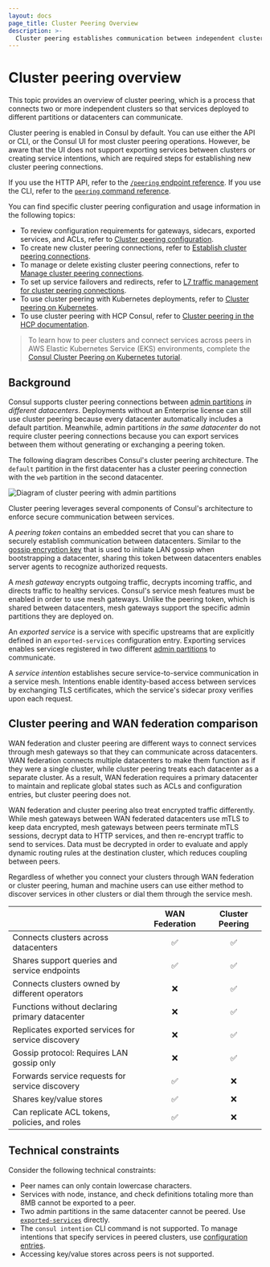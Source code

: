 ```yaml
---
layout: docs
page_title: Cluster Peering Overview
description: >-
  Cluster peering establishes communication between independent clusters in Consul, allowing services to interact across datacenters. Learn about the cluster peering process, differences with WAN federation for multi-datacenter deployments, and technical constraints.  
---
```


# Cluster peering overview

This topic provides an overview of cluster peering, which is a process that connects two or more independent clusters so that services deployed to different partitions or datacenters can communicate.

Cluster peering is enabled in Consul by default. You can use either the API or CLI, or the Consul UI for most cluster peering operations. However, be aware that the UI does not support exporting services between clusters or creating service intentions, which are required steps for establishing new cluster peering connections.

If you use the HTTP API, refer to the [`/peering` endpoint reference](/consul/api-docs/peering). If you use the CLI, refer to the [`peering` command reference](/consul/commands/peering).

You can find specific cluster peering configuration and usage information in the following topics:

- To review configuration requirements for gateways, sidecars, exported services, and ACLs, refer to [Cluster peering configuration](/docs/consul/cluster-peering/configuration).
- To create new cluster peering connections, refer to [Establish cluster peering connections](/docs/connect/cluster-peering/create-manage-peering).
- To manage or delete existing cluster peering connections, refer to [Manage cluster peering connections](/consul/docs/cluster-peering/usage/manage-connections).
- To set up service failovers and redirects, refer to [L7 traffic management for cluster peering connections](/consul/docs/cluster-peering/usage/peering-traffic-management).
- To use cluster peering with Kubernetes deployments, refer to [Cluster peering on Kubernetes](/consul/docs/cluster-peering/usage/k8s).
- To use cluster peering with HCP Consul, refer to [Cluster peering in the HCP documentation](/hcp/docs/consul/usage/cluster-peering).

> To learn how to peer clusters and connect services across peers in AWS Elastic Kubernetes Service (EKS) environments, complete the [Consul Cluster Peering on Kubernetes tutorial](/consul/tutorials/developer-mesh/cluster-peering-aws).

## Background

Consul supports cluster peering connections between [admin partitions](/consul/docs/enterprise/admin-partitions) _in different datacenters_. Deployments without an Enterprise license can still use cluster peering because every datacenter automatically includes a default partition. Meanwhile, admin partitions _in the same datacenter_ do not require cluster peering connections because you can export services between them without generating or exchanging a peering token.

The following diagram describes Consul's cluster peering architecture. The `default` partition in the first datacenter has a cluster peering connection with the `web` partition in the second datacenter.

![Diagram of cluster peering with admin partitions](/img/cluster-peering-diagram.png)

Cluster peering leverages several components of Consul's architecture to enforce secure communication between services.

A _peering token_ contains an embedded secret that you can share to securely establish communication between datacenters. Similar to the [gossip encryption key](/consul/docs/security/encryption#gossip-encryption) that is used to initiate LAN gossip when bootstrapping a datacenter, sharing this token between datacenters enables server agents to recognize authorized requests.

A _mesh gateway_ encrypts outgoing traffic, decrypts incoming traffic, and directs traffic to healthy services. Consul's service mesh features must be enabled in order to use mesh gateways. Unlike the peering token, which is shared between datacenters, mesh gateways support the specific admin partitions they are deployed on.

An _exported service_ is a service with specific upstreams that are explicitly defined in an `exported-services` configuration entry. Exporting services enables services registered in two different [admin partitions](/docs/enterprise/admin-partitions) to communicate.

A _service intention_ establishes secure service-to-service communication in a service mesh. Intentions enable identity-based access between services by exchanging TLS certificates, which the service's sidecar proxy verifies upon each request.

## Cluster peering and WAN federation comparison

WAN federation and cluster peering are different ways to connect services through mesh gateways so that they can communicate across datacenters. WAN federation connects multiple datacenters to make them function as if they were a single cluster, while cluster peering treats each datacenter as a separate cluster. As a result, WAN federation requires a primary datacenter to maintain and replicate global states such as ACLs and configuration entries, but cluster peering does not.

WAN federation and cluster peering also treat encrypted traffic differently. While mesh gateways between WAN federated datacenters use mTLS to keep data encrypted, mesh gateways between peers terminate mTLS sessions, decrypt data to HTTP services, and then re-encrypt traffic to send to services. Data must be decrypted in order to evaluate and apply dynamic routing rules at the destination cluster, which reduces coupling between peers.

Regardless of whether you connect your clusters through WAN federation or cluster peering, human and machine users can use either method to discover services in other clusters or dial them through the service mesh.

|                                                    | WAN Federation | Cluster Peering |
| :------------------------------------------------- | :------------: | :-------------: |
| Connects clusters across datacenters               |    &#9989;     |    &#9989;      |
| Shares support queries and service endpoints       |    &#9989;     |    &#9989;      |
| Connects clusters owned by different operators     |    &#10060;    |    &#9989;      |
| Functions without declaring primary datacenter     |    &#10060;    |    &#9989;      |
| Replicates exported services for service discovery |    &#10060;    |    &#9989;      |
| Gossip protocol: Requires LAN gossip only          |    &#10060;    |    &#9989;      |
| Forwards service requests for service discovery    |    &#9989;     |    &#10060;     |
| Shares key/value stores                            |    &#9989;     |    &#10060;     |
| Can replicate ACL tokens, policies, and roles      |    &#9989;     |    &#10060;     |

## Technical constraints

Consider the following technical constraints:

- Peer names can only contain lowercase characters.
- Services with node, instance, and check definitions totaling more than 8MB cannot be exported to a peer.
- Two admin partitions in the same datacenter cannot be peered. Use [`exported-services`](/consul/docs/connect/config-entries/exported-services#exporting-services-to-peered-clusters) directly.
- The `consul intention` CLI command is not supported. To manage intentions that specify services in peered clusters, use [configuration entries](/consul/docs/connect/config-entries/service-intentions).
- Accessing key/value stores across peers is not supported.
